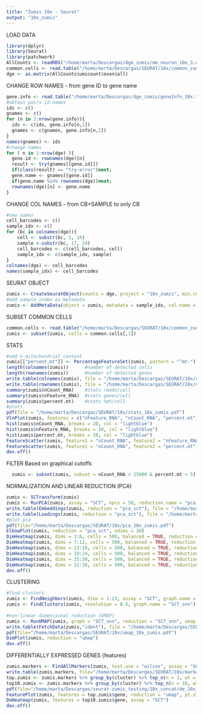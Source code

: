 ```yaml
---
title: "Zumis 10x - Seurat"
output: "10x_zumis"
---
```


LOAD DATA
```r
library(dplyr)
library(Seurat)
library(patchwork)
AllCounts <- readRDS("/home/marta/Descargas/dge_zumis/mm_neuron_10x_3.dgecounts.rds")
common.cells <- read.table("/home/marta/Descargas/SEURAT/10x/common_zumis_cells.txt")
dge <- as.matrix(AllCounts$umicount$exon$all)
```

CHANGE ROW NAMES - from gene ID to gene name
```r
gene.info <- read.table("/home/marta/Descargas/dge_zumis/geneInfo_10x.tab", fill = TRUE, colClasses = "character")
#obtain pairs id-names
ids <- c()
gnames <- c()
for (n in 2:nrow(gene.info)){
  ids <- c(ids, gene.info[n,1])
  gnames <- c(gnames, gene.info[n,2])
}
names(gnames) <- ids
#change names
for ( n in 1:nrow(dge) ){
  gene.id <- rownames(dge)[n]
  result <- try(gnames[[gene.id]])
  if(class(result) == "try-error")next;
  gene.name <- gnames[[gene.id]]
  if(gene.name %in% rownames(dge))next;
  rownames(dge)[n] <- gene.name
}
```

CHANGE COL NAMES - from CB+SAMPLE to only CB
```r
#new names
cell_barcodes <- c() 
sample_idx <- c()
for (bc in colnames(dge)){
    cell <- substr(bc, 1, 16)
    sample <-substr(bc, 17, 24)
    cell_barcodes <- c(cell_barcodes, cell)
    sample_idx <- c(sample_idx, sample)
}
colnames(dge) <- cell_barcodes
names(sample_idx) <- cell_barcodes
```

SEURAT OBJECT
```r
zumis <- CreateSeuratObject(counts = dge, project = "10x_zumis", min.cells = 3, min.features = 200)
#add sample index as metadata
zumis <- AddMetaData(object = zumis, metadata = sample_idx, col.name = "sample.index")
```

SUBSET COMMON CELLS
```r
common.cells <- read.table("/home/marta/Descargas/SEURAT/10x/common_zumis_cells.txt", quote = '"')
zumis <- subset(zumis, cells = common.cells[,1])
```

STATS
```r
#add % mitochondrial content
zumis[["percent.mt"]] <- PercentageFeatureSet(zumis, pattern = "^mt-") 
length(colnames(zumis))      #number of detected cells
length(rownames(zumis))      #number of detected genes
write.table(colnames(zumis), file = "/home/marta/Descargas/SEURAT/10x/detected_cells_zumis.txt", sep = "\n")
write.table(rownames(zumis), file = "/home/marta/Descargas/SEURAT/10x/detected_features_zumis.txt", sep = "\n")
summary(zumis$nCount_RNA)    #stats reads/cell
summary(zumis$nFeature_RNA)  #stats genes/cell
summary(zumis$percent.mt)    #stats %mt/cell
#plots
pdf(file = "/home/marta/Descargas/SEURAT/10x/stats_10x_zumis.pdf")
VlnPlot(zumis, features = c("nFeature_RNA", "nCount_RNA", "percent.mt"))
hist(zumis$nCount_RNA, breaks = 20, col = "lightblue")
hist(zumis$nFeature_RNA, breaks = 20, col = "lightblue")
hist(zumis$percent.mt, breaks = 10, col = "lightblue")
FeatureScatter(zumis, feature1 = "nCount_RNA", feature2 = "nFeature_RNA")
FeatureScatter(zumis, feature1 = "nCount_RNA", feature2 = "percent.mt")
dev.off()
```

FILTER
Based on graphical cutoffs
```r
  zumis <- subset(zumis, subset = nCount_RNA < 25000 & percent.mt < 5)
```

NORMALIZATION AND LINEAR REDUCTION (PCA)
```r
zumis <- SCTransform(zumis)
zumis <- RunPCA(zumis, assay = "SCT", npcs = 50, reduction.name = "pca_sct")
write.table(Embeddings(zumis, reduction = "pca_sct"), file = "/home/marta/Descargas/SEURAT/10x/pca_cell_coord_zumis.txt", sep = "\t")
write.table(Loadings(zumis, reduction = "pca_sct"), file = "/home/marta/Descargas/SEURAT/10x/pca_features_weight_zumis.txt", sep = "\t")
#plot pca
pdf(file="/home/marta/Descargas/SEURAT/10x/pca_10x_zumis.pdf")
ElbowPlot(zumis, reduction = "pca_sct", ndims = 30)
DimHeatmap(zumis, dims = 1:6, cells = 500, balanced = TRUE, reduction = "pca_sct", ncol = 1)
DimHeatmap(zumis, dims = 7:12, cells = 500, balanced = TRUE, reduction = "pca_sct", ncol = 1)
DimHeatmap(zumis, dims = 13:18, cells = 500, balanced = TRUE, reduction = "pca_sct", ncol = 1)
DimHeatmap(zumis, dims = 19:24, cells = 500, balanced = TRUE, reduction = "pca_sct", ncol = 1)
DimHeatmap(zumis, dims = 25:30, cells = 500, balanced = TRUE, reduction = "pca_sct", ncol = 1)
DimHeatmap(zumis, dims = 31:36, cells = 500, balanced = TRUE, reduction = "pca_sct", ncol = 1)
dev.off()
```

CLUSTERING
```r
#find clusters
zumis <- FindNeighbors(zumis, dims = 1:23, assay = "SCT", graph.name = "SCT_snn", reduction = "pca_sct") #use dimensions that have significance - use plots to decide
zumis <- FindClusters(zumis, resolution = 0.5, graph.name = "SCT_snn") 
  
#non-linear dimensional reduction (UMAP)
zumis <- RunUMAP(zumis, graph = "SCT_snn", reduction = "SCT_snn", umap.method = "umap-learn")
write.table(FetchData(zumis,"ident"), file = "/home/marta/Descargas/SEURAT/10x/clust_identity_zumis.txt", sep = "\t")
pdf(file="/home/marta/Descargas/SEURAT/10x/umap_10x_zumis.pdf")
DimPlot(zumis, reduction = "umap")
dev.off()
```

DIFFERENTIALLY EXPRESSED GENES (features)
```r
zumis.markers <- FindAllMarkers(zumis, test.use = "wilcox", assay = "SCT", slot = "data", return.thresh = 1, logfc.threshold  = 0)
write.table(zumis.markers, file="/home/marta/Descargas/SEURAT/10x/markers_10x_zumis_2.txt", sep = "\t")
top.zumis <- zumis.markers %>% group_by(cluster) %>% top_n(n = 1, wt = avg_logFC)
top10.zumis <- zumis.markers %>% group_by(cluster) %>% top_n(n = 10, wt = avg_logFC);
pdf(file="/home/marta/Descargas/seurat-zumis_testing/10x_concat/de_10x_zumis.pdf")
FeaturePlot(zumis, features = top.zumis$gene, reduction = "umap", pt.size = 0.2)
DoHeatmap(zumis, features = top10.zumis$gene, assay = "SCT")
dev.off()
```

